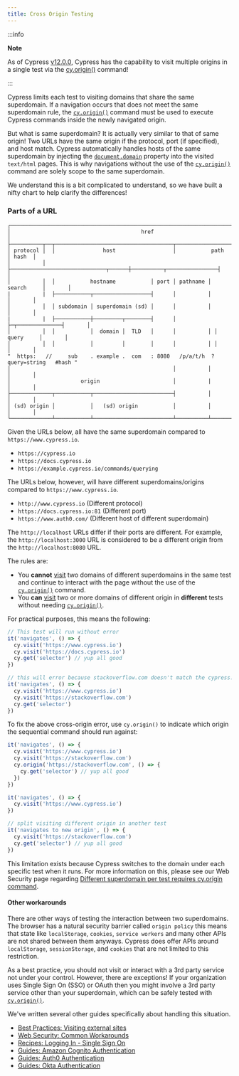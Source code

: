 ```yaml
---
title: Cross Origin Testing
---
```


:::info

<strong class="alert-header"> Note </strong>

As of Cypress [v12.0.0](https://on.cypress.io/changelog#12-0-0), Cypress has the
capability to visit multiple origins in a single test via the
[cy.origin()](https://on.cypress.io/origin) command!

:::

Cypress limits each test to visiting domains that share the same superdomain. If
a navigation occurs that does not meet the same superdomain rule, the
[`cy.origin()`](/api/commands/origin) command must be used to execute Cypress
commands inside the newly navigated origin.

But what is same superdomain? It is actually very similar to that of same
origin! Two URLs have the same origin if the protocol, port (if specified), and
host match. Cypress automatically handles hosts of the same superdomain by
injecting the
[`document.domain`](https://developer.mozilla.org/en-US/docs/Web/API/Document/domain)
property into the visited `text/html` pages. This is why navigations without the
use of the [`cy.origin()`](/api/commands/origin) command are solely scope to the
same superdomain.

We understand this is a bit complicated to understand, so we have built a nifty
chart to help clarify the differences!

### Parts of a URL

```
┌───────────────────────────────────────────────────────────────────────────────────────┐
│                                         href                                          │
├──────────┬──┬─────────────────────────────────────┬───────────────────────────┬───────┤
│ protocol │  │               host                  │           path            │ hash  │
│          │  ├──────────────────────────────┬──────┼──────────┬────────────────┤       │
│          │  │           hostname           │ port │ pathname │     search     │       │
|          |  ├───────────┬──────────────────┤      │          │                │       │
│          │  │ subdomain │ superdomain (sd) │      │          │                │       │
|          |  ├───────────┼─────────┬────────┤      │          ├─┬──────────────┤       │
│          │  │           │  domain │  TLD   │      │          │ │    query     │       │
│          │  │           │         │        │      │          │ │              │       │
"  https:   //     sub    . example .  com   : 8080   /p/a/t/h  ?  query=string   #hash "
│                                                   │          │                │       │
│                      origin                       │          |                │       │
├─────────────┬───────────┬─────────────────────────┤          │                │       │
│ (sd) origin │           │   (sd) origin           │          │                │       │
└─────────────┴───────────┴─────────────────────────┴──────────┴────────────────┴───────┘
```

Given the URLs below, all have the same superdomain compared to
`https://www.cypress.io`.

- `https://cypress.io`
- `https://docs.cypress.io`
- `https://example.cypress.io/commands/querying`

The URLs below, however, will have different superdomains/origins compared to
`https://www.cypress.io`.

- `http://www.cypress.io` (Different protocol)
- `https://docs.cypress.io:81` (Different port)
- `https://www.auth0.com/` (Different host of different superdomain)

The `http://localhost` URLs differ if their ports are different. For example,
the `http://localhost:3000` URL is considered to be a different origin from the
`http://localhost:8080` URL.

The rules are:

- <Icon name="exclamation-triangle" color="red"></Icon> You **cannot** [visit](/api/commands/visit)
  two domains of different superdomains in the same test and continue to interact
  with the page without the use of the [`cy.origin()`](/api/commands/origin) command.
- <Icon name="check-circle" color="green"></Icon> You **can** [visit](/api/commands/visit)
  two or more domains of different origin in **different** tests without needing
  [`cy.origin()`](/api/commands/origin).

For practical purposes, this means the following:

```javascript
// This test will run without error
it('navigates', () => {
  cy.visit('https://www.cypress.io')
  cy.visit('https://docs.cypress.io')
  cy.get('selector') // yup all good
})
```

```javascript
// this will error because stackoverflow.com doesn't match the cypress.io superdomain
it('navigates', () => {
  cy.visit('https://www.cypress.io')
  cy.visit('https://stackoverflow.com')
  cy.get('selector')
})
```

To fix the above cross-origin error, use `cy.origin()` to indicate which origin
the sequential command should run against:

```javascript
it('navigates', () => {
  cy.visit('https://www.cypress.io')
  cy.visit('https://stackoverflow.com')
  cy.origin('https://stackoverflow.com', () => {
    cy.get('selector') // yup all good
  })
})
```

```javascript
it('navigates', () => {
  cy.visit('https://www.cypress.io')
})

// split visiting different origin in another test
it('navigates to new origin', () => {
  cy.visit('https://stackoverflow.com')
  cy.get('selector') // yup all good
})
```

This limitation exists because Cypress switches to the domain under each
specific test when it runs. For more information on this, please see our Web
Security page regarding
[Different superdomain per test requires cy.origin command](/guides/guides/web-security#Different-superdomain-per-test-requires-cy-origin-command).

#### Other workarounds

There are other ways of testing the interaction between two superdomains. The
browser has a natural security barrier called `origin policy` this means that
state like `localStorage`, `cookies`, `service workers` and many other APIs are
not shared between them anyways. Cypress does offer APIs around `localStorage`,
`sessionStorage`, and `cookies` that are not limited to this restriction.

As a best practice, you should not visit or interact with a 3rd party service
not under your control. However, there are exceptions! If your organization uses
Single Sign On (SSO) or OAuth then you might involve a 3rd party service other
than your superdomain, which can be safely tested with
[`cy.origin()`](/api/commands/origin).

We've written several other guides specifically about handling this situation.

- [Best Practices: Visiting external sites](/guides/references/best-practices#Visiting-external-sites)
- [Web Security: Common Workarounds](/guides/guides/web-security#Common-Workarounds)
- [Recipes: Logging In - Single Sign On](/examples/recipes#Logging-In)
- [Guides: Amazon Cognito Authentication](/guides/end-to-end-testing/amazon-cognito-authentication)
- [Guides: Auth0 Authentication](/guides/end-to-end-testing/auth0-authentication)
- [Guides: Okta Authentication](/guides/end-to-end-testing/okta-authentication)
